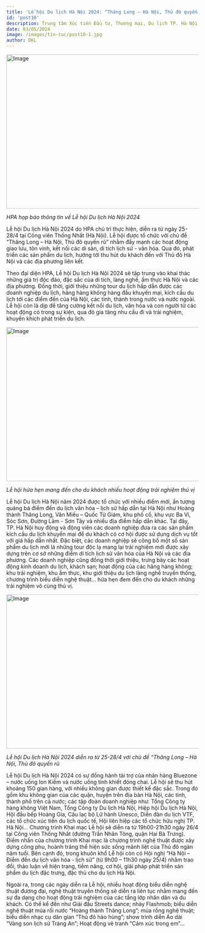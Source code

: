 ```yaml
---
title: 'Lễ hội Du lịch Hà Nội 2024: “Thăng Long – Hà Nội, Thủ đô quyến rũ”'
id: 'post10'
description: Trung tâm Xúc tiến Đầu tư, Thương mại, Du lịch TP. Hà Nội (HPA) vừa họp báo thông tin về Lễ hội Du lịch Hà Nội 2024.
date: 03/05/2024
image: /images/tin-tuc/post10-1.jpg
author: DKL
---
```


<Image
	src="../../public/images/tin-tuc/post10-1.jpg"
	className="w-full"
	width="718"
	height="404"
	alt="Image"
/>

_HPA họp báo thông tin về Lễ hội Du lịch Hà Nội 2024_

Lễ hội Du lịch Hà Nội 2024 do HPA chủ trì thực hiện, diễn ra từ ngày 25-28/4 tại Công viên Thống Nhất (Hà Nội). Lễ hội được tổ chức với chủ đề “Thăng Long – Hà Nội, Thủ đô quyến rũ” nhằm đẩy mạnh các hoạt động giao lưu, tôn vinh, kết nối các di sản, di tích lịch sử - văn hóa. Qua đó, phát triển các sản phẩm du lịch, hướng tới thu hút du khách đến với Thủ đô Hà Nội và các địa phương liên kết.

Theo đại diện HPA, Lễ hội Du lịch Hà Nội 2024 sẽ tập trung vào khai thác những giá trị độc đáo, đặc sắc của di tích, làng nghề, ẩm thực Hà Nội và các địa phương. Đồng thời, giới thiệu những tour du lịch hấp dẫn được các doanh nghiệp du lịch, hãng hàng không hàng đầu khuyến mại, kích cầu du lịch tới các điểm đến của Hà Nội, các tỉnh, thành trong nước và nước ngoài. Lễ hội còn là dịp để tăng cường kết nối du lịch, văn hóa và con người từ các hoạt động có trong sự kiện, qua đó gia tăng nhu cầu đi và trải nghiệm, khuyến khích phát triển du lịch.

<Image
	src="../../public/images/tin-tuc/post10-2.jpg"
	className="w-full"
	width="718"
	height="404"
	alt="Image"
/>


_Lễ hội hứa hẹn mang đến cho du khách nhiều hoạt động trải nghiệm thú vị_

Lễ hội Du lịch Hà Nội năm 2024 được tổ chức với nhiều điểm mới, ấn tượng quảng bá điểm đến du lịch văn hóa – lịch sử hấp dẫn tại Hà Nội như Hoàng thành Thăng Long, Văn Miếu – Quốc Tử Giám, khu phố cổ, khu vực Ba Vì, Sóc Sơn, Đường Lâm - Sơn Tây và nhiều địa điểm hấp dẫn khác. Tại đây, TP. Hà Nội huy động và động viên các doanh nghiệp đưa ra các sản phẩm kích cầu du lịch khuyến mại để du khách có cơ hội được sử dụng dịch vụ tốt với giá hấp dẫn nhất. Đặc biệt, các doanh nghiệp sẽ công bố một số sản phẩm du lịch mới là những tour độc lạ mang lại trải nghiệm mới được xây dựng trên cơ sở những điểm di tích lịch sử văn hóa của Hà Nội và các địa phương. Các doanh nghiệp cũng đồng thời giới thiệu, trưng bày các hoạt động kinh doanh du lịch, khách sạn; hoạt động của các hãng hàng không; khu trải nghiệm, khu ẩm thực, khu giới thiệu du lịch làng nghề truyền thống, chương trình biểu diễn nghệ thuật… hứa hẹn đem đến cho du khách những trải nghiệm vô cùng thú vị.

<Image
	src="../../public/images/tin-tuc/post10-3.jpg"
	className="w-full"
	width="718"
	height="404"
	alt="Image"
/>

_Lễ hội Du lịch Hà Nội 2024 diễn ra từ 25-28/4 với chủ đề “Thăng Long – Hà Nội, Thủ đô quyến rũ_

Lễ hội Du lịch Hà Nội 2024 có sự đồng hành tài trợ của nhãn hàng Bluezone – nước uống Ion Kiềm và nước uống tinh khiết đóng chai. Lễ hội sẽ thu hút khoảng 150 gian hàng, với nhiều không gian được thiết kế đặc sắc. Trong đó gồm khu không gian của các quận, huyện trên địa bàn Hà Nội, các tỉnh, thành phố trên cả nước; các tập đoàn doanh nghiệp như: Tổng Công ty hàng không Việt Nam, Tổng Công ty Du lịch Hà Nội, Hiệp hội Du lịch Hà Nội, Hội đầu bếp Hoàng Gia, Câu lạc bộ Lữ hành Unesco, Diễn đàn du lịch VTF, các tổ chức xúc tiến du lịch quốc tế, Hội liên hiệp các tổ chức hữu nghị TP. Hà Nội... Chương trình Khai mạc Lễ hội sẽ diễn ra từ 19h00-21h30 ngày 26/4 tại Công viên Thống Nhất (đường Trần Nhân Tông, quận Hai Bà Trưng). Điểm nhấn của chương trình Khai mạc là chương trình nghệ thuật được xây dựng công phu, hoành tráng thể hiện sức sống mãnh liệt của Thủ đô ngàn năm tuổi. Bên cạnh đó, trong khuôn khổ Lễ hội còn có Hội nghị “Hà Nội – Điểm đến du lịch văn hóa - lịch sử” (từ 9h00 – 11h30 ngày 25/4) nhằm trao đổi, thảo luận về hiện trạng, tiềm năng, cơ hội, giải pháp phát triển sản phẩm du lịch đặc trưng, đặc thù cho du lịch Hà Nội.

Ngoài ra, trong các ngày diễn ra Lễ hội, nhiều hoạt động biểu diễn nghệ thuật đương đại, nghệ thuật truyền thống sẽ diễn ra liên tục nhằm mang đến sự đa dạng cho hoạt động trải nghiệm của các tầng lớp nhân dân và du khách. Có thể kể đến như Giải đấu Streets dance; nhảy Flashmob; biểu diễn nghệ thuật múa rối nước “Hoàng thành Thăng Long”; múa rồng nghệ thuật; biểu diễn nhạc cụ dân gian “Thủ đô hào hùng”; show trình diễn Áo dài “Vàng son lịch sử Tràng An”; Hoạt động vẽ tranh “Cảm xúc trong em”…
